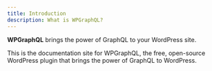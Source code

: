 ```yaml
---
title: Introduction
description: What is WPGraphQL?
---
```


**WPGraphQL** brings the power of GraphQL to your WordPress site.

This is the documentation site for WPGraphQL, the free,
open-source WordPress plugin that brings the power of GraphQL to
WordPress.
